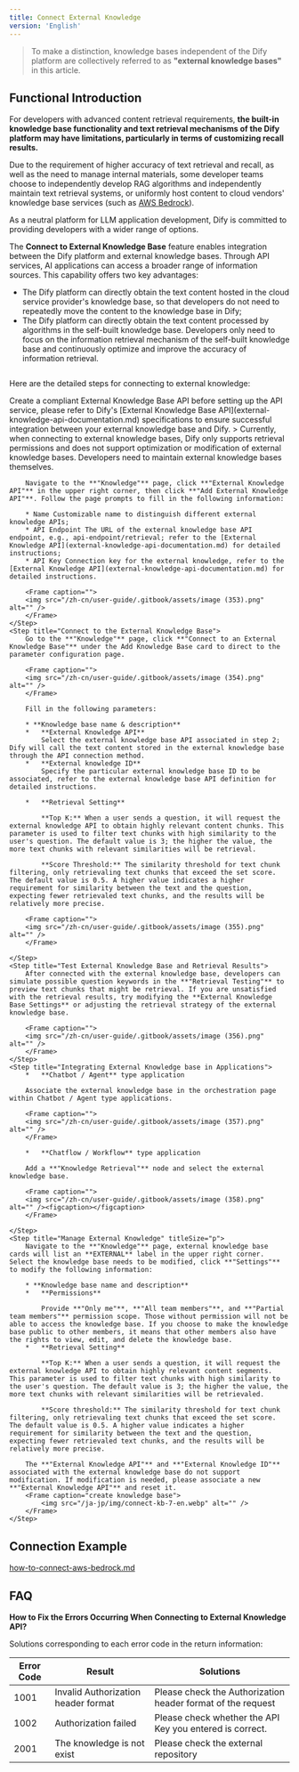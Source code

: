 ```yaml
---
title: Connect External Knowledge
version: 'English'
---
```


> To make a distinction, knowledge bases independent of the Dify platform are collectively referred to as **"external knowledge bases"** in this article.

## Functional Introduction

For developers with advanced content retrieval requirements, **the built-in knowledge base functionality and text retrieval mechanisms of the Dify platform may have limitations, particularly in terms of customizing recall results.**

Due to the requirement of higher accuracy of text retrieval and recall, as well as the need to manage internal materials, some developer teams choose to independently develop RAG algorithms and independently maintain text retrieval systems, or uniformly host content to cloud vendors' knowledge base services (such as [AWS Bedrock](https://aws.amazon.com/bedrock/)).

As a neutral platform for LLM application development, Dify is committed to providing developers with a wider range of options.

The **Connect to External Knowledge Base** feature enables integration between the Dify platform and external knowledge bases. Through API services, AI applications can access a broader range of information sources. This capability offers two key advantages:

* The Dify platform can directly obtain the text content hosted in the cloud service provider's knowledge base, so that developers do not need to repeatedly move the content to the knowledge base in Dify;
* The Dify platform can directly obtain the text content processed by algorithms in the self-built knowledge base. Developers only need to focus on the information retrieval mechanism of the self-built knowledge base and continuously optimize and improve the accuracy of information retrieval.

<Frame caption="Principle of external knowledge base connection">
  <img src="/zh-cn/user-guide/.gitbook/assets/image (1) (1).png" alt="" />
</Frame>

Here are the detailed steps for connecting to external knowledge:

<Steps>
    <Step title="Create a Compliant External Knowledge Base API" titleSize="h2" >
        Create a compliant External Knowledge Base API before setting up the API service, please refer to Dify's [External Knowledge Base API](external-knowledge-api-documentation.md) specifications to ensure successful integration between your external knowledge base and Dify.
    </Step>
    <Step title="Add External Knowledge API">
        > Currently, when connecting to external knowledge bases, Dify only supports retrieval permissions and does not support optimization or modification of external knowledge bases. Developers need to maintain external knowledge bases themselves.

        Navigate to the **"Knowledge"** page, click **"External Knowledge API"** in the upper right corner, then click **"Add External Knowledge API"**. Follow the page prompts to fill in the following information:

        * Name Customizable name to distinguish different external knowledge APIs;
        * API Endpoint The URL of the external knowledge base API endpoint, e.g., api-endpoint/retrieval; refer to the [External Knowledge API](external-knowledge-api-documentation.md) for detailed instructions;
        * API Key Connection key for the external knowledge, refer to the [External Knowledge API](external-knowledge-api-documentation.md) for detailed instructions.

        <Frame caption="">
        <img src="/zh-cn/user-guide/.gitbook/assets/image (353).png" alt="" />
        </Frame>  
    </Step>
    <Step title="Connect to the External Knowledge Base">
        Go to the **"Knowledge"** page, click **"Connect to an External Knowledge Base"** under the Add Knowledge Base card to direct to the parameter configuration page.

        <Frame caption="">
        <img src="/zh-cn/user-guide/.gitbook/assets/image (354).png" alt="" />
        </Frame>  

        Fill in the following parameters:

        * **Knowledge base name & description**
        *   **External Knowledge API**
            Select the external knowledge base API associated in step 2; Dify will call the text content stored in the external knowledge base through the API connection method.
        *   **External knowledge ID**
            Specify the particular external knowledge base ID to be associated, refer to the external knowledge base API definition for detailed instructions.

        *   **Retrieval Setting**

            **Top K:** When a user sends a question, it will request the external knowledge API to obtain highly relevant content chunks. This parameter is used to filter text chunks with high similarity to the user's question. The default value is 3; the higher the value, the more text chunks with relevant similarities will be retrieval.

            **Score Threshold:** The similarity threshold for text chunk filtering, only retrievaling text chunks that exceed the set score. The default value is 0.5. A higher value indicates a higher requirement for similarity between the text and the question, expecting fewer retrievaled text chunks, and the results will be relatively more precise.

        <Frame caption="">
        <img src="/zh-cn/user-guide/.gitbook/assets/image (355).png" alt="" />
        </Frame>

    </Step>
    <Step title="Test External Knowledge Base and Retrieval Results">
        After connected with the external knowledge base, developers can simulate possible question keywords in the **"Retrieval Testing"** to preview text chunks that might be retrieval. If you are unsatisfied with the retrieval results, try modifying the **External Knowledge Base Settings** or adjusting the retrieval strategy of the external knowledge base.

        <Frame caption="">
        <img src="/zh-cn/user-guide/.gitbook/assets/image (356).png" alt="" />
        </Frame>
    </Step>
    <Step title="Integrating External Knowledge base in Applications">
        *   **Chatbot / Agent** type application

        Associate the external knowledge base in the orchestration page within Chatbot / Agent type applications.

        <Frame caption="">
        <img src="/zh-cn/user-guide/.gitbook/assets/image (357).png" alt="" />
        </Frame>

        *   **Chatflow / Workflow** type application

        Add a **"Knowledge Retrieval"** node and select the external knowledge base.

        <Frame caption="">
        <img src="/zh-cn/user-guide/.gitbook/assets/image (358).png" alt="" /><figcaption></figcaption>
        </Frame>  

    </Step>
    <Step title="Manage External Knowledge" titleSize="p">
        Navigate to the **"Knowledge"** page, external knowledge base cards will list an **EXTERNAL** label in the upper right corner. Select the knowledge base needs to be modified, click **"Settings"** to modify the following information:

        * **Knowledge base name and description**
        *   **Permissions**

            Provide **"Only me"**, **"All team members"**, and **"Partial team members"** permission scope. Those without permission will not be able to access the knowledge base. If you choose to make the knowledge base public to other members, it means that other members also have the rights to view, edit, and delete the knowledge base.
        *   **Retrieval Setting**

            **Top K:** When a user sends a question, it will request the external knowledge API to obtain highly relevant content segments. This parameter is used to filter text chunks with high similarity to the user's question. The default value is 3; the higher the value, the more text chunks with relevant similarities will be retrievaled.

            **Score threshold:** The similarity threshold for text chunk filtering, only retrievaling text chunks that exceed the set score. The default value is 0.5. A higher value indicates a higher requirement for similarity between the text and the question, expecting fewer retrievaled text chunks, and the results will be relatively more precise.

        The **"External Knowledge API"** and **"External Knowledge ID"** associated with the external knowledge base do not support modification. If modification is needed, please associate a new **"External Knowledge API"** and reset it.
        <Frame caption="create knowledge base">
            <img src="/ja-jp/img/connect-kb-7-en.webp" alt="" />
        </Frame>
    </Step>
</Steps>

## Connection Example

[how-to-connect-aws-bedrock.md](../../learn-more/use-cases/how-to-connect-aws-bedrock.md "mention")

## FAQ

**How to Fix the Errors Occurring When Connecting to External Knowledge API?**

Solutions corresponding to each error code in the return information:

| Error Code | Result                              | Solutions                                                   |
| ---------- | ----------------------------------- | ----------------------------------------------------------- |
| 1001       | Invalid Authorization header format | Please check the Authorization header format of the request |
| 1002       | Authorization failed                | Please check whether the API Key you entered is correct.    |
| 2001       | The knowledge is not exist          | Please check the external repository                        |
